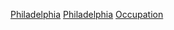 [[Category:依城市劃分的美國各職業人物|Philadelphia]]
[[Category:各職業賓夕法尼亞州人|Philadelphia]]
[[Category:費城人|Occupation]]